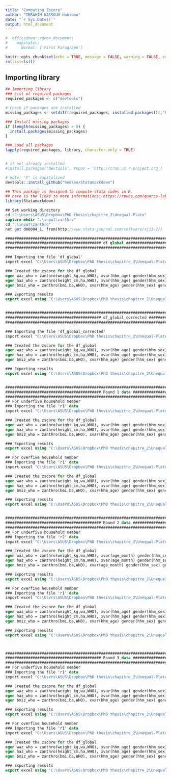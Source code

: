 ```yaml
---
title: "Computing Zscore"
author: "IBRAHIM KASSOUM Habibou"
date: "`r Sys.Date()`"
output: html_document
---
```


```r
#  officedown::rdocx_document:
#    mapstyles:
#      Normal: ['First Paragraph']

knitr::opts_chunk$set(echo = TRUE, message = FALSE, warning = FALSE, error=FALSE)
rm(list=ls())
```



## Importing library

```r


## Importing library
### List of required packages
required_packages <- c("devtools")

# Check if packages are installed
missing_packages <- setdiff(required_packages, installed.packages()[,"Package"])

### Install missing packages
if (length(missing_packages) > 0) {
  install.packages(missing_packages)
}

### Load all packages
lapply(required_packages, library, character.only = TRUE)


# if not already installed
#install.packages('devtools', repos = 'http://cran.us.r-project.org') 

# note: "V" is capitalized
devtools::install_github("hemken/Statamarkdown")
```

```r
## This package is designed to compute stata codes in R.
## here is the links to more informations: https://rpubs.com/quarcs-lab/stata-from-Rstudio
library(Statamarkdown)
```


```stata


## Set working directory
cd "C:\Users\ASUS\Dropbox\PhD thesis\chapitre_2\Unequal-Plate"
capture mkdir ".\input\zanthro"
cd ".\input\zanthro"
net get dm0004_1, from(http://www.stata-journal.com/software/sj13-2/)

########################################################################################################################################################
########################################## df global ###################################################################################################
########################################################################################################################################################

### Importing the file 'df_global'
import excel "C:\Users\ASUS\Dropbox\PhD thesis\chapitre_2\Unequal-Plate\output\data\df_global.xlsx", sheet("Sheet1") firstrow clear

### Created the zscore for the df_global
egen waz_who = zanthro(weight_kg,wa,WHO), xvar(hhm_age) gender(hhm_sex) gencode(m=male, f=female) ageunit(year)
egen haz_who = zanthro(height_cm,ha,WHO), xvar(hhm_age) gender(hhm_sex) gencode(m=male, f=female) ageunit(year)
egen bmiz_who = zanthro(bmi,ba,WHO), xvar(hhm_age) gender(hhm_sex) gencode(m=male, f=female) ageunit(year)

### Exporting results
export excel using "C:\Users\ASUS\Dropbox\PhD thesis\chapitre_2\Unequal-Plate\output\data\df_global.xlsx", firstrow(variables) replace


########################################################################################################################################################
########################################## df_global_corrected ###################################################################################################
########################################################################################################################################################

### Importing the file 'df_global_corrected'
import excel "C:\Users\ASUS\Dropbox\PhD thesis\chapitre_2\Unequal-Plate\output\data\df_global_corrected.xlsx", sheet("Sheet1") firstrow clear

### Created the zscore for the df_global
egen waz_who = zanthro(weight_kg,wa,WHO), xvar(hhm_age) gender(hhm_sex) gencode(m=male, f=female) ageunit(year)
egen haz_who = zanthro(height_cm,ha,WHO), xvar(hhm_age) gender(hhm_sex) gencode(m=male, f=female) ageunit(year)
egen bmiz_who = zanthro(bmi,ba,WHO), xvar(hhm_age) gender(hhm_sex) gencode(m=male, f=female) ageunit(year)

### Exporting results
export excel using "C:\Users\ASUS\Dropbox\PhD thesis\chapitre_2\Unequal-Plate\output\data\df_global_corrected.xlsx", firstrow(variables) replace


########################################################################################################################################################
########################################## Round 1 data ################################################################################################
########################################################################################################################################################
## For underfive household member
### Importing the file 'r1' data
import excel "C:\Users\ASUS\Dropbox\PhD thesis\chapitre_2\Unequal-Plate\output\data\r1_underfive.xlsx", sheet("Sheet1") firstrow clear

### Created the zscore for the df_global
egen waz_who = zanthro(weight_kg,wa,WHO), xvar(hhm_age) gender(hhm_sex) gencode(m=male, f=female) ageunit(year)
egen haz_who = zanthro(height_cm,ha,WHO), xvar(hhm_age) gender(hhm_sex) gencode(m=male, f=female) ageunit(year)
egen bmiz_who = zanthro(bmi,ba,WHO), xvar(hhm_age) gender(hhm_sex) gencode(m=male, f=female) ageunit(year)

### Exporting results
export excel using "C:\Users\ASUS\Dropbox\PhD thesis\chapitre_2\Unequal-Plate\output\data\r1_underfive.xlsx", firstrow(variables) replace

## For overfive household member
### Importing the file 'r1' data
import excel "C:\Users\ASUS\Dropbox\PhD thesis\chapitre_2\Unequal-Plate\output\data\r1_overfive.xlsx", sheet("Sheet1") firstrow clear

### Created the zscore for the df_global
egen waz_who = zanthro(weight_kg,wa,WHO), xvar(hhm_age) gender(hhm_sex) gencode(m=male, f=female) ageunit(year)
egen haz_who = zanthro(height_cm,ha,WHO), xvar(hhm_age) gender(hhm_sex) gencode(m=male, f=female) ageunit(year)
egen bmiz_who = zanthro(bmi,ba,WHO), xvar(hhm_age) gender(hhm_sex) gencode(m=male, f=female) ageunit(year)

### Exporting results
export excel using "C:\Users\ASUS\Dropbox\PhD thesis\chapitre_2\Unequal-Plate\output\data\r1_overfive.xlsx", firstrow(variables) replace


########################################################################################################################################################
########################################## Round 2 data ################################################################################################
########################################################################################################################################################
## For underfive household member
### Importing the file 'r2' data
import excel "C:\Users\ASUS\Dropbox\PhD thesis\chapitre_2\Unequal-Plate\output\data\r2_underfive.xlsx", sheet("Sheet1") firstrow clear

### Created the zscore for the df_global
egen waz_who = zanthro(weight_kg,wa,WHO), xvar(age_month) gender(hhm_sex) gencode(m=male, f=female) ageunit(month)
egen haz_who = zanthro(height_cm,ha,WHO), xvar(age_month) gender(hhm_sex) gencode(m=male, f=female) ageunit(month)
egen bmiz_who = zanthro(bmi,ba,WHO), xvar(age_month) gender(hhm_sex) gencode(m=male, f=female) ageunit(month)

### Exporting results
export excel using "C:\Users\ASUS\Dropbox\PhD thesis\chapitre_2\Unequal-Plate\output\data\r2_underfive.xlsx", firstrow(variables) replace

## For overfive household member
### Importing the file 'r1' data
import excel "C:\Users\ASUS\Dropbox\PhD thesis\chapitre_2\Unequal-Plate\output\data\r2_overfive.xlsx", sheet("Sheet1") firstrow clear

### Created the zscore for the df_global
egen waz_who = zanthro(weight_kg,wa,WHO), xvar(hhm_age) gender(hhm_sex) gencode(m=male, f=female) ageunit(year)
egen haz_who = zanthro(height_cm,ha,WHO), xvar(hhm_age) gender(hhm_sex) gencode(m=male, f=female) ageunit(year)
egen bmiz_who = zanthro(bmi,ba,WHO), xvar(hhm_age) gender(hhm_sex) gencode(m=male, f=female) ageunit(year)

### Exporting results
export excel using "C:\Users\ASUS\Dropbox\PhD thesis\chapitre_2\Unequal-Plate\output\data\r2_overfive.xlsx", firstrow(variables) replace



########################################################################################################################################################
########################################## Round 3 data ################################################################################################
########################################################################################################################################################
## For underfive household member
### Importing the file 'r1' data
import excel "C:\Users\ASUS\Dropbox\PhD thesis\chapitre_2\Unequal-Plate\output\data\r3_underfive.xlsx", sheet("Sheet1") firstrow clear

### Created the zscore for the df_global
egen waz_who = zanthro(weight_kg,wa,WHO), xvar(hhm_age) gender(hhm_sex) gencode(m=male, f=female) ageunit(year)
egen haz_who = zanthro(height_cm,ha,WHO), xvar(hhm_age) gender(hhm_sex) gencode(m=male, f=female) ageunit(year)
egen bmiz_who = zanthro(bmi,ba,WHO), xvar(hhm_age) gender(hhm_sex) gencode(m=male, f=female) ageunit(year)

### Exporting results
export excel using "C:\Users\ASUS\Dropbox\PhD thesis\chapitre_2\Unequal-Plate\output\data\r3_underfive.xlsx", firstrow(variables) replace

## For overfive household member
### Importing the file 'r1' data
import excel "C:\Users\ASUS\Dropbox\PhD thesis\chapitre_2\Unequal-Plate\output\data\r3_overfive.xlsx", sheet("Sheet1") firstrow clear

### Created the zscore for the df_global
egen waz_who = zanthro(weight_kg,wa,WHO), xvar(hhm_age) gender(hhm_sex) gencode(m=male, f=female) ageunit(year)
egen haz_who = zanthro(height_cm,ha,WHO), xvar(hhm_age) gender(hhm_sex) gencode(m=male, f=female) ageunit(year)
egen bmiz_who = zanthro(bmi,ba,WHO), xvar(hhm_age) gender(hhm_sex) gencode(m=male, f=female) ageunit(year)

### Exporting results
export excel using "C:\Users\ASUS\Dropbox\PhD thesis\chapitre_2\Unequal-Plate\output\data\r3_overfive.xlsx", firstrow(variables) replace




```

